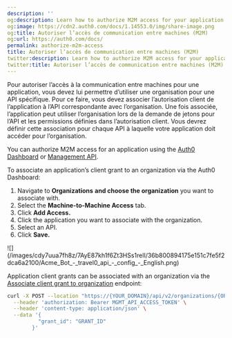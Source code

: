 ```yaml
---
description: ''
og:description: Learn how to authorize M2M access for your application.
og:image: https://cdn2.auth0.com/docs/1.14553.0/img/share-image.png
og:title: Autoriser l’accès de communication entre machines (M2M)
og:url: https://auth0.com/docs/
permalink: authorize-m2m-access
title: Autoriser l’accès de communication entre machines (M2M)
twitter:description: Learn how to authorize M2M access for your application.
twitter:title: Autoriser l’accès de communication entre machines (M2M)
---
```


Pour autoriser l’accès à la communication entre machines pour une application, vous devez lui permettre d’utiliser une organisation pour une API spécifique. Pour ce faire, vous devez associer l’autorisation client de l’application à l’API correspondante avec l’organisation. Une fois associée, l’application peut utiliser l’organisation lors de la demande de jetons pour l’API et les permissions définies dans l’autorisation client. Vous devrez définir cette association pour chaque API à laquelle votre application doit accéder pour l’organisation.

You can authorize M2M access for an application using the [Auth0 Dashboard](https://manage.auth0.com/) or [Management API](https://auth0.com/docs/api/management/v2).

<Tabs><Tab title="Auth0 Dashboard">

To associate an application’s client grant to an organization via the Auth0 Dashboard:

1. Navigate to **Organizations** **and choose the organization** you want to associate with.
2. Select the **Machine-to-Machine Access** tab.
3. Click **Add Access.**
4. Click the application you want to associate with the organization.
5. Select an API.
6. Click **Save.**

<Frame>![](/images/cdy7uua7fh8z/7AyE87kh1f6Zt3HSs1relI/36b800894175e151c7fe5f2dca6a2100/Acme_Bot_-_travel0_api_-_config_-_English.png)</Frame>

</Tab><Tab title="Management API">

Application client grants can be associated with an organization via the [Associate client grant to organization](https://auth0.com/docs/api/management/v2/organizations/create-organization-client-grants) endpoint:

```bash lines
curl -X POST --location "https://{YOUR_DOMAIN}/api/v2/organizations/{ORG_id}/client-grants" \
  --header 'authorization: Bearer MGMT_API_ACCESS_TOKEN' \
  --header 'content-type: application/json' \
  --data '{
          "grant_id": "GRANT_ID"
        }'
```

</Tab></Tabs>